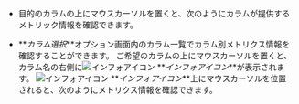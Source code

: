- 目的のカラムの上にマウスカーソルを置くと、次のようにカラムが提供するメトリック情報を確認できます。 

  <InDoc pages="resource-node-list,resource-pod-list,resource-application-list">

  <ImgLang img='k8s-resource-node-list-metric-info.png' desc='メトリック情報' />

  </InDoc>

  <InDoc pages="resource-container-list">

  <ImgLang img='k8s-resource-container-list-metric-info.png' desc='メトリック情報' />

  </InDoc>

- **_カラム選択_**オプション画面内のカラム一覧でカラム別メトリクス情報を確認することができます。 ご希望のカラムの上にマウスカーソルを置くと、カラム名の右側に![インフォアイコン](/img/ico-info.svg) **_インフォアイコン_**が表示されます。 ![インフォアイコン](/img/ico-info.svg) **_インフォアイコン_**上にマウスカーソルを位置されると、次のようにメトリクス情報を確認できます。 

  <InDoc pages="resource-node-list,resource-pod-list,resource-application-list">

  <ImgLang img='k8s-resource-node-list-metric-info-cl.png' desc='カラム一覧のメトリック情報' />

  </InDoc>

  <InDoc pages="resource-container-list">

  <ImgLang img='k8s-resource-container-list-metric-info-cl.png' desc='カラム一覧のメトリック情報' />

  </InDoc>
